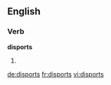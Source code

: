 ==English==

===Verb===
'''disports'''

# {{third-person singular of|disport}}

[[de:disports]]
[[fr:disports]]
[[vi:disports]]
